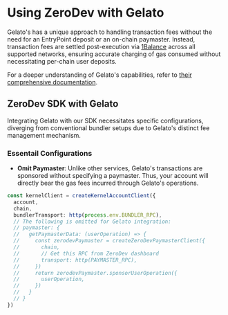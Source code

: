# Using ZeroDev with Gelato

Gelato's has a unique approach to handling transaction fees without the need for an EntryPoint deposit or an on-chain paymaster. Instead, transaction fees are settled post-execution via [1Balance](https://docs.gelato.network/web3-services/relay/subscriptions-and-payments/1balance-and-relay) across all supported networks, ensuring accurate charging of gas consumed without necessitating per-chain user deposits.

For a deeper understanding of Gelato's capabilities, refer to [their comprehensive documentation](https://docs.gelato.network/web3-services/account-abstraction/advantages-and-highlights).

## ZeroDev SDK with Gelato

Integrating Gelato with our SDK necessitates specific configurations, diverging from conventional bundler setups due to Gelato's distinct fee management mechanism.

### Essentail Configurations

- **Omit Paymaster**: Unlike other services, Gelato's transactions are sponsored without specifying a paymaster. Thus, your account will directly bear the gas fees incurred through Gelato's operations.

```typescript
const kernelClient = createKernelAccountClient({
  account,
  chain,
  bundlerTransport: http(process.env.BUNDLER_RPC),
  // The following is omitted for Gelato integration:
  // paymaster: {
  //   getPaymasterData: (userOperation) => {
  //     const zerodevPaymaster = createZeroDevPaymasterClient({
  //       chain,
  //       // Get this RPC from ZeroDev dashboard
  //       transport: http(PAYMASTER_RPC),
  //     })
  //     return zerodevPaymaster.sponsorUserOperation({
  //       userOperation,
  //     })
  //   }
  // }
})
```
